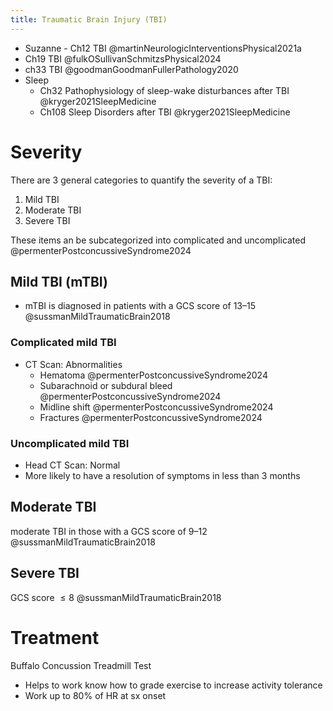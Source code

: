 ```yaml
---
title: Traumatic Brain Injury (TBI)
---
```


:::{.callout title="Resources"}

- Suzanne - Ch12 TBI @martinNeurologicInterventionsPhysical2021a 
- Ch19 TBI @fulkOSullivanSchmitzsPhysical2024
- ch33 TBI @goodmanGoodmanFullerPathology2020
- Sleep
    - Ch32 Pathophysiology of sleep-wake disturbances after TBI @kryger2021SleepMedicine
    - Ch108 Sleep Disorders after TBI @kryger2021SleepMedicine

:::



# Severity

There are 3 general categories to quantify the severity of a TBI:

1. Mild TBI
1. Moderate TBI
1. Severe TBI

These items an be subcategorized into complicated and uncomplicated @permenterPostconcussiveSyndrome2024


## Mild TBI (mTBI)

- mTBI is diagnosed in patients with a GCS score of 13–15 @sussmanMildTraumaticBrain2018 

:::{layout-ncol="2"}

### Complicated mild TBI

- CT Scan: Abnormalities
    - Hematoma @permenterPostconcussiveSyndrome2024 
    - Subarachnoid or subdural bleed @permenterPostconcussiveSyndrome2024 
    - Midline shift @permenterPostconcussiveSyndrome2024 
    - Fractures @permenterPostconcussiveSyndrome2024 

### Uncomplicated mild TBI

- Head CT Scan: Normal
- More likely to have a resolution of symptoms in less than 3 months

:::

## Moderate TBI
moderate TBI in those with a GCS score of 9–12 @sussmanMildTraumaticBrain2018

## Severe TBI
GCS score $\leq 8$ @sussmanMildTraumaticBrain2018





# Treatment

Buffalo Concussion Treadmill Test

- Helps to work know how to grade exercise to increase activity tolerance
- Work up to 80% of HR at sx onset
